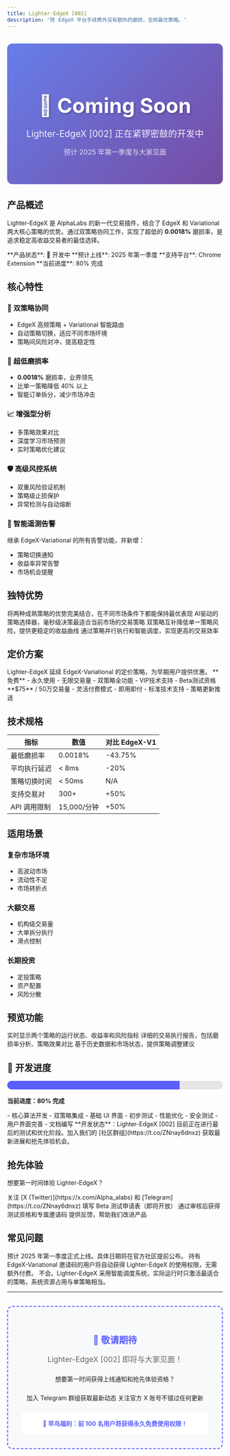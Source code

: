 ```yaml
---
title: Lighter-EdgeX [002]
description: '除 EdgeX 平台手续费外没有额外的磨损，全网最优策略。'
---
```


<div style="background: linear-gradient(135deg, #667eea 0%, #764ba2 100%); color: white; text-align: center; padding: 3rem 2rem; border-radius: 12px; margin: 2rem 0;">
  <h1 style="font-size: 3rem; margin-bottom: 1rem; text-shadow: 2px 2px 4px rgba(0,0,0,0.3);">🚀 Coming Soon</h1>
  <p style="font-size: 1.3rem; margin-bottom: 1rem; opacity: 0.9;">
    Lighter-EdgeX [002] 正在紧锣密鼓的开发中
  </p>
  <p style="font-size: 1rem; opacity: 0.8;">
    预计 2025 年第一季度与大家见面
  </p>
</div>

## 产品概述

Lighter-EdgeX 是 AlphaLabs 的新一代交易插件，结合了 EdgeX 和 Variational 两大核心策略的优势。通过双策略协同工作，实现了超低的 **0.0018%** 磨损率，是追求稳定高收益交易者的最佳选择。

<Info>
  **产品状态**: 🔧 开发中
  **预计上线**: 2025 年第一季度
  **支持平台**: Chrome Extension
  **当前进度**: 80% 完成
</Info>

## 核心特性

### 🎯 双策略协同

- EdgeX 高频策略 + Variational 智能路由
- 自动策略切换，适应不同市场环境
- 策略间风险对冲，提高稳定性

### 💎 超低磨损率

- **0.0018%** 磨损率，业界领先
- 比单一策略降低 40% 以上
- 智能订单拆分，减少市场冲击

### 📈 增强型分析

- 多策略效果对比
- 深度学习市场预测
- 实时策略优化建议

### 🛡️ 高级风控系统

- 双重风险验证机制
- 策略级止损保护
- 异常检测与自动熔断

### 🔄 智能遥测告警

继承 EdgeX-Variational 的所有告警功能，并新增：
- 策略切换通知
- 收益率异常告警
- 市场机会提醒

## 独特优势

<CardGroup cols={2}>
  <Card title="策略融合" icon="merge">
    将两种成熟策略的优势完美结合，在不同市场条件下都能保持最优表现
  </Card>
  <Card title="智能决策" icon="brain">
    AI驱动的策略选择器，毫秒级决策最适合当前市场的交易策略
  </Card>
  <Card title="风险平衡" icon="scale-balanced">
    双策略互补降低单一策略风险，提供更稳定的收益曲线
  </Card>
  <Card title="性能优化" icon="gauge-high">
    通过策略并行执行和智能调度，实现更高的交易效率
  </Card>
</CardGroup>

## 定价方案

<Info>
  Lighter-EdgeX 延续 EdgeX-Variational 的定价策略，为早期用户提供优惠。
</Info>

<CardGroup cols={2}>
  <Card title="AlphaLabs 邀请码" icon="star">
    **免费** - 永久使用
    - 无限交易量
    - 双策略全功能
    - VIP技术支持
    - Beta测试资格
  </Card>
  <Card title="按量付费" icon="credit-card">
    **$75** / 50万交易量
    - 灵活付费模式
    - 即用即付
    - 标准技术支持
    - 策略更新推送
  </Card>
</CardGroup>

## 技术规格

| 指标 | 数值 | 对比 EdgeX-V1 |
|------|------|--------------|
| 最低磨损率 | 0.0018% | -43.75% |
| 平均执行延迟 | < 8ms | -20% |
| 策略切换时间 | < 50ms | N/A |
| 支持交易对 | 300+ | +50% |
| API 调用限制 | 15,000/分钟 | +50% |

## 适用场景

### 复杂市场环境

- 高波动市场
- 流动性不足
- 市场转折点

### 大额交易

- 机构级交易量
- 大单拆分执行
- 滑点控制

### 长期投资

- 定投策略
- 资产配置
- 风险分散

## 预览功能

<Tabs>
  <Tab title="策略监控">
    实时显示两个策略的运行状态、收益率和风险指标
  </Tab>
  <Tab title="性能分析">
    详细的交易执行报告，包括磨损率分析、策略效果对比
  </Tab>
  <Tab title="智能建议">
    基于历史数据和市场状态，提供策略调整建议
  </Tab>
</Tabs>

## 🚧 开发进度

<div style="background: linear-gradient(90deg, #5b5fff 80%, #e5e5e5 80%); height: 20px; border-radius: 10px; margin: 1rem 0;"></div>

**当前进度：80% 完成**

<CardGroup cols={2}>
  <Card title="✅ 已完成" icon="check">
    - 核心算法开发
    - 双策略集成
    - 基础 UI 界面
    - 初步测试
  </Card>
  <Card title="🔧 进行中" icon="gear">
    - 性能优化
    - 安全测试
    - 用户界面完善
    - 文档编写
  </Card>
</CardGroup>

<Warning>
  **开发状态**：Lighter-EdgeX [002] 目前正在进行最后的测试和优化阶段。加入我们的 [社区群组](https://t.co/ZNnay6dnxz) 获取最新进展和抢先体验机会。
</Warning>

## 抢先体验

想要第一时间体验 Lighter-EdgeX？

<Steps>
  <Step title="加入社区">
    关注 [X (Twitter)](https://x.com/Alpha_alabs) 和 [Telegram](https://t.co/ZNnay6dnxz)
  </Step>
  <Step title="申请测试">
    填写 Beta 测试申请表（即将开放）
  </Step>
  <Step title="获得资格">
    通过审核后获得测试资格和专属邀请码
  </Step>
  <Step title="参与测试">
    提供反馈，帮助我们改进产品
  </Step>
</Steps>

## 常见问题

<AccordionGroup>
  <Accordion title="什么时候正式上线？">
    预计 2025 年第一季度正式上线。具体日期将在官方社区提前公布。
  </Accordion>
  <Accordion title="现有用户是否需要重新购买？">
    持有 EdgeX-Variational 邀请码的用户将自动获得 Lighter-EdgeX 的使用权限，无需额外付费。
  </Accordion>
  <Accordion title="双策略会增加系统负担吗？">
    不会。Lighter-EdgeX 采用智能调度系统，实际运行时只激活最适合的策略，系统资源占用与单策略相当。
  </Accordion>
</AccordionGroup>

---

<div style="background: #f8f9fa; border: 2px dashed #5b5fff; border-radius: 12px; padding: 2rem; text-align: center; margin: 2rem 0;">
  <h2 style="color: #5b5fff; margin-bottom: 1rem;">📢 敬请期待</h2>
  <p style="font-size: 1.1rem; margin-bottom: 1.5rem; color: #666;">
    Lighter-EdgeX [002] 即将与大家见面！
  </p>
  <p style="margin-bottom: 1.5rem;">
    想要第一时间获得上线通知和抢先体验资格？
  </p>

  <CardGroup cols={2}>
    <Card title="关注社区" icon="users" href="https://t.co/ZNnay6dnxz">
      加入 Telegram 群组获取最新动态
    </Card>
    <Card title="关注 X" icon="x-twitter" href="https://x.com/Alpha_alabs">
      关注官方 X 账号不错过任何更新
    </Card>
  </CardGroup>

  <div style="margin-top: 1.5rem; padding: 1rem; background: white; border-radius: 8px;">
    <p style="margin: 0; color: #5b5fff; font-weight: bold;">
      🎁 早鸟福利：前 100 名用户将获得永久免费使用权限！
    </p>
  </div>
</div>